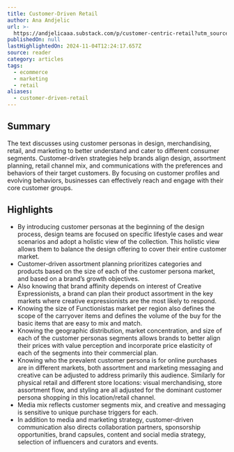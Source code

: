 ```yaml
---
title: Customer-Driven Retail
author: Ana Andjelic
url: >-
  https://andjelicaaa.substack.com/p/customer-centric-retail?utm_source=post-email-title&publication_id=18831&post_id=143023526&utm_campaign=email-post-title&isFreemail=false&r=og9hp&triedRedirect=true&utm_medium=email
publishedOn: null
lastHighlightedOn: 2024-11-04T12:24:17.657Z
source: reader
category: articles
tags:
  - ecommerce
  - marketing
  - retail
aliases:
  - customer-driven-retail
---
```

## Summary

The text discusses using customer personas in design, merchandising, retail, and marketing to better understand and cater to different consumer segments. Customer-driven strategies help brands align design, assortment planning, retail channel mix, and communications with the preferences and behaviors of their target customers. By focusing on customer profiles and evolving behaviors, businesses can effectively reach and engage with their core customer groups.

## Highlights
- By introducing customer personas at the beginning of the design process, design teams are focused on specific lifestyle cases and wear scenarios and adopt a holistic view of the collection. This holistic view allows them to balance the design offering to cover their entire customer market.
- Customer-driven assortment planning prioritizes categories and products based on the size of each of the customer persona market, and based on a brand’s growth objectives.
- Also knowing that brand affinity depends on interest of Creative Expressionists, a brand can plan their product assortment in the key markets where creative expressionists are the most likely to respond.
- Knowing the size of Functionistas market per region also defines the scope of the carryover items and defines the volume of the buy for the basic items that are easy to mix and match.
- Knowing the geographic distribution, market concentration, and size of each of the customer personas segments allows brands to better align their prices with value perception and incorporate price elasticity of each of the segments into their commercial plan.
- Knowing who the prevalent customer persona is for online purchases are in different markets, both assortment and marketing messaging and creative can be adjusted to address primarily this audience. Similarly for physical retail and different store locations: visual merchandising, store assortment flow, and styling are all adjusted for the dominant customer persona shopping in this location/retail channel.
- Media mix reflects customer segments mix, and creative and messaging is sensitive to unique purchase triggers for each.
- In addition to media and marketing strategy, customer-driven communication also directs collaboration partners, sponsorship opportunities, brand capsules, content and social media strategy, selection of influencers and curators and events.
  [](https://substackcdn.com/image/fetch/f_auto,q_auto:good,fl_progressive:steep/https%3A%2F%2Fsubstack-post-media.s3.amazonaws.com%2Fpublic%2Fimages%2F4d1d53bf-a594-4cba-b580-0279b3429516_3658x1186.png)
